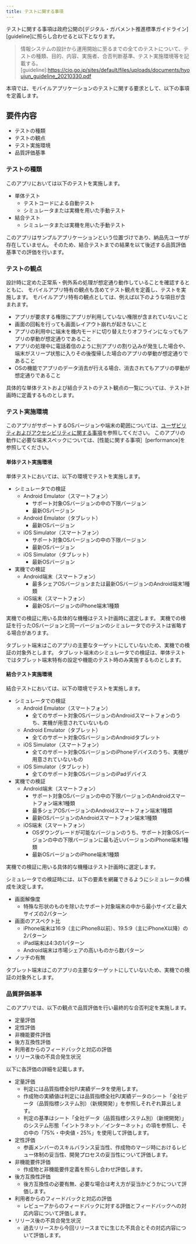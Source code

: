 ```yaml
---
title: テストに関する事項
---
```

テストに関する事項は政府公開の[デジタル・ガバメント推進標準ガイドライン][guideline]に照らし合わせると以下となります。
>情報システムの設計から運用開始に至るまでの全てのテストについて、テストの種類、目的、内容、実施者、合否判断基準、テスト実施環境等を記載する。
[guideline]:<https://cio.go.jp/sites/default/files/uploads/documents/hyoujun_guideline_20210330.pdf>

本項では、モバイルアプリケーションのテストに関する要求として、以下の事項を定義します。

## 要件内容

- テストの種類
- テストの観点
- テスト実施環境
- 品質評価基準

### テストの種類

このアプリにおいては以下のテストを実施します。

- 単体テスト
    - テストコードによる自動テスト
    - シミュレータまたは実機を用いた手動テスト
- 結合テスト
    - シミュレータまたは実機を用いた手動テスト

このアプリはサンプルアプリケーションという位置づけであり、納品先ユーザが存在していません。
そのため、結合テストまでの結果を以て後述する品質評価基準での評価を行います。

### テストの観点

設計時に定めた正常系・例外系の処理が想定通り動作していることを確認するとともに、
モバイルアプリ特有の観点も含めてテスト観点を定義し、テストを実施します。
モバイルアプリ特有の観点としては、例えば以下のような項目が含まれます。

- アプリが要求する権限にアプリが利用していない権限が含まれていないこと
- 画面の回転を行っても画面レイアウト崩れが起きないこと
- アプリの利用中に端末を機内モードに切り替えたりオフラインになってもアプリの挙動が想定通りであること
- アプリの処理中に電話着信のように別アプリの割り込みが発生した場合や、端末がスリープ状態に入りその後復帰した場合のアプリの挙動が想定通りであること
- OSの機能でアプリのデータ消去が行える場合、消去されてもアプリの挙動が想定通りであること

具体的な単体テストおよび結合テストのテスト観点の一覧については、テスト計画時に定義するものとします。

### テスト実施環境

このアプリがサポートするOSバージョンや端末の範囲については、[ユーザビリティおよびアクセシビリティに関する事項][usability]を参照してください。
このアプリの動作に必要な端末スペックについては、[性能に関する事項］[performance]を参照してください。

[usability]:usability-functional.mdx
<!--[performance]:requirements-non-functional-performance.md-->

#### 単体テスト実施環境

単体テストにおいては、以下の環境でテストを実施します。

- シミュレータでの検証
    - Android Emulator（スマートフォン）
        - サポート対象OSバージョンの中の下限バージョン
        - 最新OSバージョン
    - Android Emulator（タブレット）
        - 最新OSバージョン
    - iOS Simulator（スマートフォン）
        - サポート対象OSバージョンの中の下限バージョン
        - 最新OSバージョン
    - iOS Simulator（タブレット）
        - 最新OSバージョン
- 実機での検証
    - Android端末（スマートフォン）
        - 最多シェアOSバージョンまたは最新OSバージョンのAndroid端末1種類
    - iOS端末（スマートフォン）
        - 最新OSバージョンのiPhone端末1種類

実機での検証に用いる具体的な機種はテスト計画時に選定します。
実機での検証を行ったOSバージョンと同一バージョンのシミュレータでのテストは省略する場合があります。

タブレット端末はこのアプリの主要なターゲットにしていないため、実機での検証の対象外とします。
タブレット端末のシミュレータでの検証は、単体テストではタブレット端末特有の設定や機能のテスト時のみ実施するものとします。

#### 結合テスト実施環境

結合テストにおいては、以下の環境でテストを実施します。

- シミュレータでの検証
    - Android Emulator（スマートフォン）
        - 全てのサポート対象OSバージョンのAndroidスマートフォンのうち、実機が用意されていないもの
    - Android Emulator（タブレット）
        - 全てのサポート対象OSバージョンのAndroidタブレット
    - iOS Simulator（スマートフォン）
        - 全てのサポート対象OSバージョンのiPhoneデバイスのうち、実機が用意されていないもの
    - iOS Simulator（タブレット）
        - 全てのサポート対象OSバージョンのiPadデバイス
- 実機での検証
    - Android端末（スマートフォン）
        - サポート対象OSバージョンの中の下限バージョンのAndroidスマートフォン端末1種類
        - 最多シェアOSバージョンのAndroidスマートフォン端末1種類
        - 最新OSバージョンのAndroidスマートフォン端末1種類
    - iOS端末（スマートフォン）
        - OSダウングレードが可能なバージョンのうち、サポート対象OSバージョンの中の下限バージョンに最も近いバージョンのiPhone端末1種類
        - 最新OSバージョンのiPhone端末1種類

実機での検証に用いる具体的な機種はテスト計画時に選定します。

シミュレータでの検証時には、以下の要素を網羅できるようにシミュレータの構成を決定します。

- 画面解像度
    - 特殊な形状のものを除いたサポート対象端末の中から最小サイズと最大サイズの2パターン
- 画面のアスペクト比
    - iPhone端末は16:9（主にiPhone8以前）、19.5:9（主にiPhoneX以降）の2パターン
    - iPad端末は4:3の1パターン
    - Android端末は市場シェアの高いものから数パターン
- ノッチの有無

タブレット端末はこのアプリの主要なターゲットにしていないため、実機での検証の対象外とします。

### 品質評価基準

このアプリでは、以下の観点で品質評価を行い最終的な合否判定を実施します。

- 定量評価
- 定性評価
- 非機能要件評価
- 後方互換性評価
- 利用者からのフィードバックと対応の評価
- リリース後の不具合発生状況

以下に各評価の詳細を記載します。

- 定量評価
    - 判定には品質指標全社PJ実績データを使用します。
    - 作成物の実績値は判定には品質指標全社PJ実績データのシート「全社データ（品質指標システム別）（新規開発）」を参照しそれぞれ算出します。
    - 判定の基準はシート「全社データ（品質指標システム別）（新規開発）」のシステム形態「イントラネット／インターネット」の項を参照し、その中の「75%・中央値・25%」を使用して評価します。
- 定性評価
    - 参画メンバーのスキルバランス妥当性、作成物のマージ時におけるレビュー体制の妥当性、開発プロセスの妥当性について評価します。
- 非機能要件評価
    - 作成物と非機能要件定義を照らし合わせ評価します。
- 後方互換性評価
    - 後方互換性の必要有無、必要な場合は考え方が妥当かどうかについて評価します。
- 利用者からのフィードバックと対応の評価
    - レビューアからのフィードバックに対する評価とフィードバックへの対応内容について評価します。
- リリース後の不具合発生状況
    - 過去リリースから今回リリースまでに生じた不具合とその対応内容について評価します。
